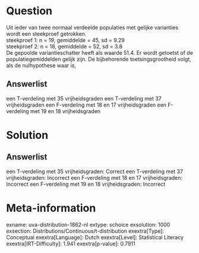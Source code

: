 Question
========

Uit ieder van twee normaal verdeelde populaties met gelijke varianties
wordt een steekproef getrokken.\
steekproef 1: n = 19, gemiddelde = 45, sd = 9.29\
steekproef 2: n = 18, gemiddelde = 52, sd = 3.8\
De gepoolde variantieschatter heeft als waarde 51.4. Er wordt getoetst
of de populatiegemiddelden gelijk zijn. De bijbehorende
toetsingsgrootheid volgt, als de nulhypothese waar is,

Answerlist
----------

een T-verdeling met 35 vrijheidsgraden
een T-verdeling met 37 vrijheidsgraden
een F-verdeling met 18 en 17 vrijheidsgraden
een F-verdeling met 19 en 18 vrijheidsgraden

Solution
========

Answerlist
----------

een T-verdeling met 35 vrijheidsgraden: Correct
een T-verdeling met 37 vrijheidsgraden: Incorrect
een F-verdeling met 18 en 17 vrijheidsgraden: Incorrect
een F-verdeling met 19 en 18 vrijheidsgraden: Incorrect

Meta-information
================
exname: uva-distribution-1862-nl
extype: schoice
exsolution: 1000
exsection: Distributions/Continuous/t-distribution
exextra[Type]: Conceptual
exextra[Language]: Dutch
exextra[Level]: Statistical Literacy
exextra[IRT-Difficulty]: 1.941
exextra[p-value]: 0.7911
